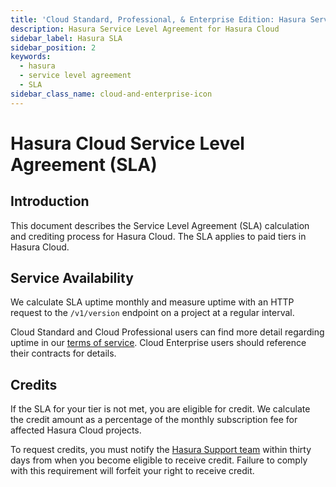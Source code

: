 ```yaml
---
title: 'Cloud Standard, Professional, & Enterprise Edition: Hasura Service Level Agreement'
description: Hasura Service Level Agreement for Hasura Cloud
sidebar_label: Hasura SLA
sidebar_position: 2
keywords:
  - hasura
  - service level agreement
  - SLA
sidebar_class_name: cloud-and-enterprise-icon
---
```



# Hasura Cloud Service Level Agreement (SLA)

<ProductBadge standard pro ee />

## Introduction

This document describes the Service Level Agreement (SLA) calculation and crediting process for Hasura Cloud. The SLA
applies to paid tiers in Hasura Cloud.

## Service Availability

We calculate SLA uptime monthly and measure uptime with an HTTP request to the `/v1/version` endpoint on a project at a
regular interval.

Cloud Standard and Cloud Professional users can find more detail regarding uptime in our
[terms of service](https://hasura.io/legal/hasura-cloud-terms-of-service/). Cloud Enterprise users should reference
their contracts for details.

## Credits

If the SLA for your tier is not met, you are eligible for credit. We calculate the credit amount as a percentage of the
monthly subscription fee for affected Hasura Cloud projects.

To request credits, you must notify the [Hasura Support team](https://cloud.hasura.io/support/create-ticket) within
thirty days from when you become eligible to receive credit. Failure to comply with this requirement will forfeit your
right to receive credit.
